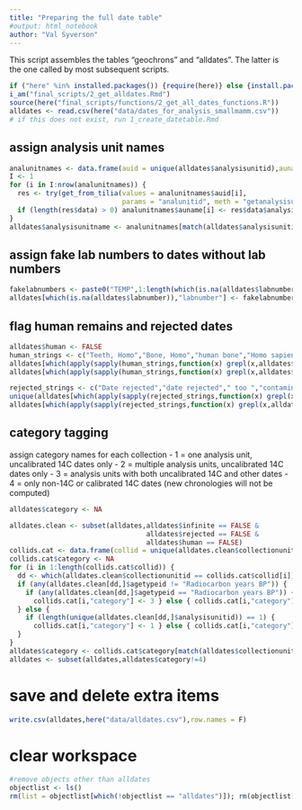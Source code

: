 ```yaml
---
title: "Preparing the full date table"
#output: html_notebook
author: "Val Syverson"
---
```


This script assembles the tables "geochrons" and "alldates". The latter is the one called by most subsequent scripts.

```r
if ("here" %in% installed.packages()) {require(here)} else {install.packages("here"); require(here)}
i_am("final_scripts/2_get_alldates.Rmd")
source(here("final_scripts/functions/2_get_all_dates_functions.R"))
alldates <- read.csv(here("data/dates_for_analysis_smallmamm.csv"))
# if this does not exist, run 1_create_datetable.Rmd
```

## assign analysis unit names
```r
analunitnames <- data.frame(auid = unique(alldates$analysisunitid),auname = NA)
I <- 1
for (i in I:nrow(analunitnames)) {
  res <- try(get_from_tilia(values = analunitnames$auid[i], 
                            params = "analunitid", meth = "getanalysisunitbyid"))
  if (length(res$data) > 0) analunitnames$auname[i] <- res$data$analysisunitname
}
alldates$analysisunitname <- analunitnames[match(alldates$analysisunitid,analunitnames$auid),]$auname
```

## assign fake lab numbers to dates without lab numbers
```r
fakelabnumbers <- paste0("TEMP",1:length(which(is.na(alldates$labnumber))))
alldates[which(is.na(alldates$labnumber)),"labnumber"] <- fakelabnumbers
```


## flag human remains and rejected dates
```r
alldates$human <- FALSE
human_strings <- c("Teeth, Homo","Bone, Homo","human bone","Homo sapiens bone","Human skull")
alldates[which(apply(sapply(human_strings,function(x) grepl(x,alldates$materialdated)),1,any)),"human"] <- TRUE
alldates[which(apply(sapply(human_strings,function(x) grepl(x,alldates$notes)),1,any)),"human"] <- TRUE

rejected_strings <- c("Date rejected","date rejected"," too ","contaminated")
unique(alldates[which(apply(sapply(rejected_strings,function(x) grepl(x,alldates$notes)),1,any)),"notes"])
alldates[which(apply(sapply(rejected_strings,function(x) grepl(x,alldates$notes)),1,any)),"rejected"] <- TRUE
```

## category tagging
assign category names for each collection
- 1 = one analysis unit, uncalibrated 14C dates only
- 2 = multiple analysis units, uncalibrated 14C dates only
- 3 = analysis units with both uncalibrated 14C and other dates
- 4 = only non-14C or calibrated 14C dates (new chronologies will not be computed)
```r
alldates$category <- NA

alldates.clean <- subset(alldates,alldates$infinite == FALSE & 
                                  alldates$rejected == FALSE & 
                                  alldates$human == FALSE)
collids.cat <- data.frame(collid = unique(alldates.clean$collectionunitid))
collids.cat$category <- NA
for (i in 1:length(collids.cat$collid)) {
  dd <- which(alldates.clean$collectionunitid == collids.cat$collid[i])
  if (any(alldates.clean[dd,]$agetypeid != "Radiocarbon years BP")) {
    if (any(alldates.clean[dd,]$agetypeid == "Radiocarbon years BP")) {
      collids.cat[i,"category"] <- 3 } else { collids.cat[i,"category"] <- 4 }
  } else {
    if (length(unique(alldates.clean[dd,]$analysisunitid)) == 1) {
      collids.cat[i,"category"] <- 1 } else { collids.cat[i,"category"] <- 2 }
  }
}
alldates$category <- collids.cat$category[match(alldates$collectionunitid,collids.cat$collid)]
alldates <- subset(alldates,alldates$category!=4)
```

# save and delete extra items
```r
write.csv(alldates,here("data/alldates.csv"),row.names = F)
```

# clear workspace 
```r
#remove objects other than alldates
objectlist <- ls()
rm(list = objectlist[which(!objectlist == "alldates")]); rm(objectlist)
```

